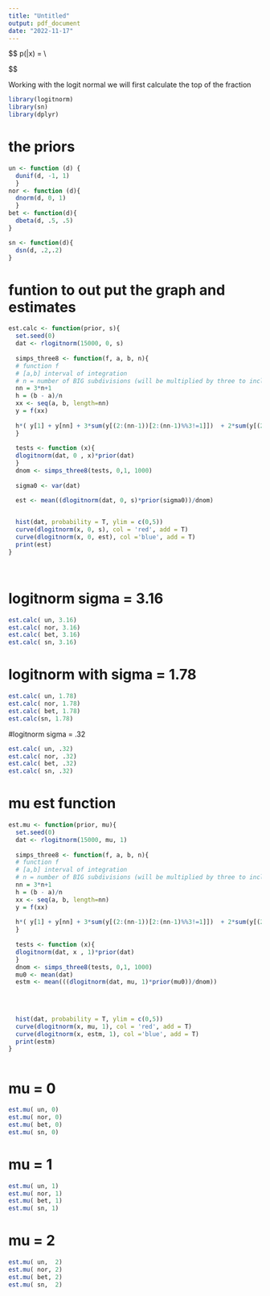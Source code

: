 ```yaml
---
title: "Untitled"
output: pdf_document
date: "2022-11-17"
---
```


$$
p(\sigma|x) = \frac{p(\sigma)p(x|\sigma)}{\int p(\sigma)p(x|\sigma)}\\

$$

Working with the logit normal we will first calculate the top of the fraction 
```r
library(logitnorm)
library(sn)
library(dplyr)
```

# the priors 
```r
un <- function (d) {
  dunif(d, -1, 1)
  }
nor <- function (d){
  dnorm(d, 0, 1)
  }
bet <- function(d){
  dbeta(d, .5, .5)
}

sn <- function(d){
  dsn(d, .2,.2)
}


```

# funtion to out put the graph and estimates
```r
est.calc <- function(prior, s){
  set.seed(0)
  dat <- rlogitnorm(15000, 0, s) 
  
  simps_three8 <- function(f, a, b, n){
  # function f
  # [a,b] interval of integration
  # n = number of BIG subdivisions (will be multiplied by three to include middle ones)
  nn = 3*n+1
  h = (b - a)/n
  xx <- seq(a, b, length=nn)
  y = f(xx)
  
  h*( y[1] + y[nn] + 3*sum(y[(2:(nn-1))[2:(nn-1)%%3!=1]])  + 2*sum(y[(2:(nn-1))[2:(nn-1)%%3==1]]) )/8
  }
  
  tests <- function (x){
  dlogitnorm(dat, 0 , x)*prior(dat)
  } 
  dnom <- simps_three8(tests, 0,1, 1000) 
  
  sigma0 <- var(dat)

  est <- mean((dlogitnorm(dat, 0, s)*prior(sigma0))/dnom)
  

  hist(dat, probability = T, ylim = c(0,5))
  curve(dlogitnorm(x, 0, s), col = 'red', add = T)
  curve(dlogitnorm(x, 0, est), col ='blue', add = T)
  print(est)
}




```

# logitnorm sigma = 3.16
```r
est.calc( un, 3.16)
est.calc( nor, 3.16)
est.calc( bet, 3.16)
est.calc( sn, 3.16)

```

# logitnorm with sigma = 1.78
```r
est.calc( un, 1.78)
est.calc( nor, 1.78)
est.calc( bet, 1.78)
est.calc(sn, 1.78)
```

#logitnorm sigma = .32
```r
est.calc( un, .32)
est.calc( nor, .32)
est.calc( bet, .32)
est.calc( sn, .32)
```
# mu est function 
```r
est.mu <- function(prior, mu){
  set.seed(0)
  dat <- rlogitnorm(15000, mu, 1) 
  
  simps_three8 <- function(f, a, b, n){
  # function f
  # [a,b] interval of integration
  # n = number of BIG subdivisions (will be multiplied by three to include middle ones)
  nn = 3*n+1
  h = (b - a)/n
  xx <- seq(a, b, length=nn)
  y = f(xx)
  
  h*( y[1] + y[nn] + 3*sum(y[(2:(nn-1))[2:(nn-1)%%3!=1]])  + 2*sum(y[(2:(nn-1))[2:(nn-1)%%3==1]]) )/8
  }
  
  tests <- function (x){
  dlogitnorm(dat, x , 1)*prior(dat)
  } 
  dnom <- simps_three8(tests, 0,1, 1000) 
  mu0 <- mean(dat)
  estm <- mean(((dlogitnorm(dat, mu, 1)*prior(mu0))/dnom))
  
  
  

  hist(dat, probability = T, ylim = c(0,5))
  curve(dlogitnorm(x, mu, 1), col = 'red', add = T)
  curve(dlogitnorm(x, estm, 1), col ='blue', add = T)
  print(estm)
}



```

# mu = 0
```r
est.mu( un, 0)
est.mu( nor, 0)
est.mu( bet, 0)
est.mu( sn, 0)

```

# mu = 1
```r
est.mu( un, 1)
est.mu( nor, 1)
est.mu( bet, 1)
est.mu( sn, 1)
```

# mu = 2
```r
est.mu( un,  2)
est.mu( nor, 2)
est.mu( bet, 2)
est.mu( sn,  2)
```


```r
```


```r
```


```r
```


```r
```


```r
```


```r
```


